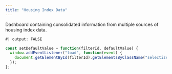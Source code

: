 ```yaml
---
title: "Housing Index Data"
---
```


Dashboard containing consolidated information from multiple sources of housing index data.

```js
#| output: FALSE

const setDefaultValue = function(filterId, defaultValue) {
  window.addEventListener("load", function(event) { 
    document.getElementById(filterId).getElementsByClassName("selectized")[0].selectize.setValue(defaultValue, false);
  });
};



```
